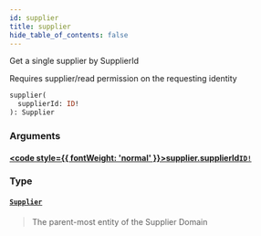 ```yaml
---
id: supplier
title: supplier
hide_table_of_contents: false
---
```








Get a single supplier by SupplierId

Requires supplier/read permission on the requesting identity

```graphql
supplier(
  supplierId: ID!
): Supplier
```


### Arguments

#### [<code style={{ fontWeight: 'normal' }}>supplier.<b>supplierId</b></code>](#)<Bullet />[`ID!`](/supply/api/graphql-admin/reference/scalars/id) <Badge class="secondary" text="non-null"/> <Badge class="secondary" text="scalar"/>
> 
> 

### Type

#### [`Supplier`](/supply/api/graphql-admin/reference/objects/supplier) <Badge class="secondary" text="object"/>
> The parent-most entity of the Supplier Domain
> 





